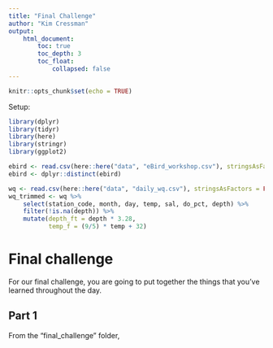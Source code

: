 ```yaml
---
title: "Final Challenge"
author: "Kim Cressman"
output: 
    html_document:
        toc: true
        toc_depth: 3
        toc_float:
            collapsed: false
---
```


```r
knitr::opts_chunk$set(echo = TRUE)
```

Setup:

```r
library(dplyr)
library(tidyr)
library(here)
library(stringr)
library(ggplot2)
```

```r
ebird <- read.csv(here::here("data", "eBird_workshop.csv"), stringsAsFactors = FALSE)
ebird <- dplyr::distinct(ebird)

wq <- read.csv(here::here("data", "daily_wq.csv"), stringsAsFactors = FALSE)
wq_trimmed <- wq %>%
    select(station_code, month, day, temp, sal, do_pct, depth) %>%
    filter(!is.na(depth)) %>%
    mutate(depth_ft = depth * 3.28,
           temp_f = (9/5) * temp + 32)
```


# Final challenge  

For our final challenge, you are going to put together the things that you've learned throughout the day.  

## Part 1  

From the "final_challenge" folder, 
